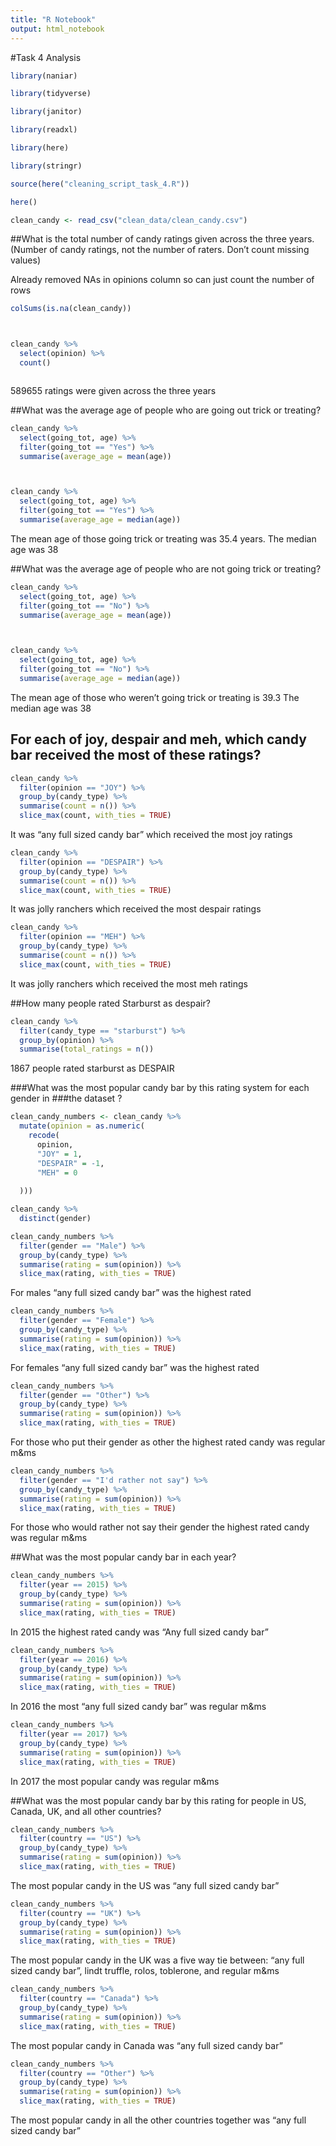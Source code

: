 ```yaml
---
title: "R Notebook"
output: html_notebook
---
```

#Task 4 Analysis


```r
library(naniar)

library(tidyverse)

library(janitor)

library(readxl)

library(here)

library(stringr)
```

```r
source(here("cleaning_script_task_4.R"))
```




```r
here()

clean_candy <- read_csv("clean_data/clean_candy.csv")
```



##What is the total number of candy ratings given across the three years. (Number of candy ratings, not the number of raters. Don’t count missing values)

Already removed NAs in opinions column so can just count the number of rows

```r
colSums(is.na(clean_candy))



clean_candy %>% 
  select(opinion) %>% 
  count()



```

589655 ratings were given across the three years


##What was the average age of people who are going out trick or treating?

```r
clean_candy %>% 
  select(going_tot, age) %>% 
  filter(going_tot == "Yes") %>% 
  summarise(average_age = mean(age))



clean_candy %>% 
  select(going_tot, age) %>% 
  filter(going_tot == "Yes") %>% 
  summarise(average_age = median(age))
```

The mean age of those going trick or treating was 35.4 years.
The median age was 38


##What was the average age of people who are not going trick or treating?

```r
clean_candy %>% 
  select(going_tot, age) %>% 
  filter(going_tot == "No") %>% 
  summarise(average_age = mean(age))



clean_candy %>% 
  select(going_tot, age) %>% 
  filter(going_tot == "No") %>% 
  summarise(average_age = median(age))
```
The mean age of those who weren't going trick or treating is 39.3
The median age was 38


## For each of joy, despair and meh, which candy bar received the most of these ratings?

```r
clean_candy %>% 
  filter(opinion == "JOY") %>% 
  group_by(candy_type) %>% 
  summarise(count = n()) %>% 
  slice_max(count, with_ties = TRUE)
```

It was "any full sized candy bar" which received the most joy ratings


```r
clean_candy %>% 
  filter(opinion == "DESPAIR") %>% 
  group_by(candy_type) %>% 
  summarise(count = n()) %>% 
  slice_max(count, with_ties = TRUE)
```

It was jolly ranchers which received the most despair ratings

```r
clean_candy %>% 
  filter(opinion == "MEH") %>% 
  group_by(candy_type) %>% 
  summarise(count = n()) %>% 
  slice_max(count, with_ties = TRUE)
```

It was jolly ranchers which received the most meh ratings


##How many people rated Starburst as despair?

```r
clean_candy %>% 
  filter(candy_type == "starburst") %>% 
  group_by(opinion) %>% 
  summarise(total_ratings = n())
```

1867 people rated starburst as DESPAIR



###What was the most popular candy bar by this rating system for each gender in 
###the dataset ?

```r
clean_candy_numbers <- clean_candy %>% 
  mutate(opinion = as.numeric(
    recode(
      opinion, 
      "JOY" = 1,
      "DESPAIR" = -1,
      "MEH" = 0
    
  )))
```


```r
clean_candy %>% 
  distinct(gender)
```


```r
clean_candy_numbers %>% 
  filter(gender == "Male") %>% 
  group_by(candy_type) %>% 
  summarise(rating = sum(opinion)) %>% 
  slice_max(rating, with_ties = TRUE)
```
For males "any full sized candy bar" was the highest rated

```r
clean_candy_numbers %>% 
  filter(gender == "Female") %>% 
  group_by(candy_type) %>% 
  summarise(rating = sum(opinion)) %>% 
  slice_max(rating, with_ties = TRUE)
```

For females "any full sized candy bar" was the highest rated


```r
clean_candy_numbers %>% 
  filter(gender == "Other") %>% 
  group_by(candy_type) %>% 
  summarise(rating = sum(opinion)) %>% 
  slice_max(rating, with_ties = TRUE)
```

For those who put their gender as other the highest rated candy was regular m&ms

```r
clean_candy_numbers %>% 
  filter(gender == "I'd rather not say") %>% 
  group_by(candy_type) %>% 
  summarise(rating = sum(opinion)) %>% 
  slice_max(rating, with_ties = TRUE)
```
For those who would rather not say their gender the highest rated candy was 
regular m&ms



##What was the most popular candy bar in each year?

```r
clean_candy_numbers %>% 
  filter(year == 2015) %>% 
  group_by(candy_type) %>% 
  summarise(rating = sum(opinion)) %>% 
  slice_max(rating, with_ties = TRUE)
```
In 2015 the highest rated candy was "Any full sized candy bar"


```r
clean_candy_numbers %>% 
  filter(year == 2016) %>% 
  group_by(candy_type) %>% 
  summarise(rating = sum(opinion)) %>% 
  slice_max(rating, with_ties = TRUE)
```

In 2016 the most "any full sized candy bar" was regular m&ms

```r
clean_candy_numbers %>% 
  filter(year == 2017) %>% 
  group_by(candy_type) %>% 
  summarise(rating = sum(opinion)) %>% 
  slice_max(rating, with_ties = TRUE)
```
In 2017 the most popular candy was regular m&ms


##What was the most popular candy bar by this rating for people in US, Canada, UK, and all other countries?

```r
clean_candy_numbers %>% 
  filter(country == "US") %>% 
  group_by(candy_type) %>% 
  summarise(rating = sum(opinion)) %>% 
  slice_max(rating, with_ties = TRUE)
```
The most popular candy in the US was "any full sized candy bar"


```r
clean_candy_numbers %>% 
  filter(country == "UK") %>% 
  group_by(candy_type) %>% 
  summarise(rating = sum(opinion)) %>% 
  slice_max(rating, with_ties = TRUE)
```

The most popular candy in the UK was a five way tie between: 
"any full sized candy bar", lindt truffle, rolos, toblerone, and regular m&ms

```r
clean_candy_numbers %>% 
  filter(country == "Canada") %>% 
  group_by(candy_type) %>% 
  summarise(rating = sum(opinion)) %>% 
  slice_max(rating, with_ties = TRUE)
```

The most popular candy in Canada was "any full sized candy bar"


```r
clean_candy_numbers %>% 
  filter(country == "Other") %>% 
  group_by(candy_type) %>% 
  summarise(rating = sum(opinion)) %>% 
  slice_max(rating, with_ties = TRUE)
```
The most popular candy in all the other countries together was 
"any full sized candy bar"

